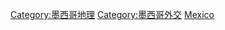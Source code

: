 {{Commonscat|International borders of Mexico}}

[[Category:墨西哥地理|Category:墨西哥地理]]
[[Category:墨西哥外交|Category:墨西哥外交]]
[[Category:各國邊界|Mexico]]